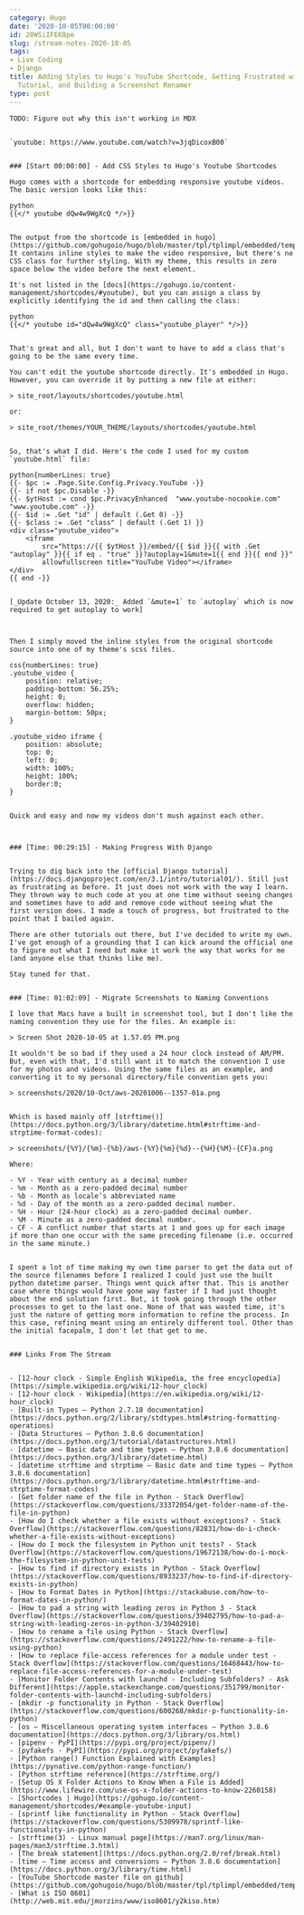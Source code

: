 ```yaml
---
category: Hugo
date: '2020-10-05T00:00:00'
id: 20WSiIFEK8pe
slug: /stream-notes-2020-10-05
tags:
- Live Coding
- Django
title: Adding Styles to Hugo's YouTube Shortcode, Getting Frustrated with Django's
  Tutorial, and Building a Screenshot Renamer
type: post
---
```


```
TODO: Figure out why this isn't working in MDX


`youtube: https://www.youtube.com/watch?v=3jqDicoxB00`


### [Start 00:00:00] - Add CSS Styles to Hugo's Youtube Shortcodes

Hugo comes with a shortcode for embedding responsive youtube videos. The basic version looks like this:

python
{{</* youtube dQw4w9WgXcQ */>}}
 

The output from the shortcode is [embedded in hugo](https://github.com/gohugoio/hugo/blob/master/tpl/tplimpl/embedded/templates/shortcodes/youtube.html). It contains inline styles to make the video responsive, but there's no CSS class for further styling. With my theme, this results in zero space below the video before the next element. 

It's not listed in the [docs](https://gohugo.io/content-management/shortcodes/#youtube), but you can assign a class by explicitly identifying the id and then calling the class:

python
{{</* youtube id="dQw4w9WgXcQ" class="youtube_player" */>}}
 

That's great and all, but I don't want to have to add a class that's going to be the same every time.

You can't edit the youtube shortcode directly. It's embedded in Hugo. However, you can override it by putting a new file at either:

> site_root/layouts/shortcodes/youtube.html

or:

> site_root/themes/YOUR_THEME/layouts/shortcodes/youtube.html


So, that's what I did. Here's the code I used for my custom `youtube.html` file:

python{numberLines: true}
{{- $pc := .Page.Site.Config.Privacy.YouTube -}}
{{- if not $pc.Disable -}}
{{- $ytHost := cond $pc.PrivacyEnhanced  "www.youtube-nocookie.com" "www.youtube.com" -}}
{{- $id := .Get "id" | default (.Get 0) -}}
{{- $class := .Get "class" | default (.Get 1) }}
<div class="youtube_video">
  	<iframe 
  		src="https://{{ $ytHost }}/embed/{{ $id }}{{ with .Get "autoplay" }}{{ if eq . "true" }}?autoplay=1&mute=1{{ end }}{{ end }}" 
  		allowfullscreen title="YouTube Video"></iframe>
</div>
{{ end -}}


[_Update October 13, 2020:_ Added `&mute=1` to `autoplay` which is now required to get autoplay to work]



Then I simply moved the inline styles from the original shortcode source into one of my theme's scss files. 

css{numberLines: true}
.youtube_video {
	position: relative; 
	padding-bottom: 56.25%; 
	height: 0; 
	overflow: hidden;
	margin-bottom: 50px;
}

.youtube_video iframe {
	position: absolute; 
	top: 0; 
	left: 0; 
	width: 100%; 
	height: 100%; 
	border:0;
}


Quick and easy and now my videos don't mush against each other.



### [Time: 00:29:15] - Making Progress With Django


Trying to dig back into the [official Django tutorial](https://docs.djangoproject.com/en/3.1/intro/tutorial01/). Still just as frustrating as before. It just does not work with the way I learn. They thrown way to much code at you at one time without seeing changes and sometimes have to add and remove code without seeing what the first version does. I made a touch of progress, but frustrated to the point that I bailed again. 

There are other tutorials out there, but I've decided to write my own. I've got enough of a grounding that I can kick around the official one to figure out what I need but make it work the way that works for me (and anyone else that thinks like me).

Stay tuned for that. 


### [Time: 01:02:09] - Migrate Screenshots to Naming Conventions

I love that Macs have a built in screenshot tool, but I don't like the naming convention they use for the files. An example is:

> Screen Shot 2020-10-05 at 1.57.05 PM.png

It wouldn't be so bad if they used a 24 hour clock instead of AM/PM. But, even with that, I'd still want it to match the convention I use for my photos and videos. Using the same files as an example, and converting it to my personal directory/file convention gets you:

> screenshots/2020/10-Oct/aws-20201006--1357-01a.png


Which is based mainly off [strftime()](https://docs.python.org/3/library/datetime.html#strftime-and-strptime-format-codes):

> screenshots/{%Y}/{%m}-{%b}/aws-{%Y}{%m}{%d}--{%H}{%M}-{CF}a.png

Where:

- %Y - Year with century as a decimal number
- %m - Month as a zero-padded decimal number
- %b - Month as locale’s abbreviated name
- %d - Day of the month as a zero-padded decimal number.
- %H - Hour (24-hour clock) as a zero-padded decimal number.
- %M - Minute as a zero-padded decimal number.
- CF - A conflict number that starts at 1 and goes up for each image if more than one occur with the same preceding filename (i.e. occurred in the same minute.)


I spent a lot of time making my own time parser to get the data out of the source filenames before I realized I could just use the built python datetime parser. Things went quick after that. This is another case where things would have gone way faster if I had just thought about the end solution first. But, it took going through the other processes to get to the last one. None of that was wasted time, it's just the nature of getting more information to refine the process. In this case, refining meant using an entirely different tool. Other than the initial facepalm, I don't let that get to me. 


### Links From The Stream


- [12-hour clock - Simple English Wikipedia, the free encyclopedia](https://simple.wikipedia.org/wiki/12-hour_clock)
- [12-hour clock - Wikipedia](https://en.wikipedia.org/wiki/12-hour_clock)
- [Built-in Types — Python 2.7.18 documentation](https://docs.python.org/2/library/stdtypes.html#string-formatting-operations)
- [Data Structures — Python 3.8.6 documentation](https://docs.python.org/3/tutorial/datastructures.html)
- [datetime — Basic date and time types — Python 3.8.6 documentation](https://docs.python.org/3/library/datetime.html)
- [datetime strftime and strptime — Basic date and time types — Python 3.8.6 documentation](https://docs.python.org/3/library/datetime.html#strftime-and-strptime-format-codes)
- [Get folder name of the file in Python - Stack Overflow](https://stackoverflow.com/questions/33372054/get-folder-name-of-the-file-in-python)
- [How do I check whether a file exists without exceptions? - Stack Overflow](https://stackoverflow.com/questions/82831/how-do-i-check-whether-a-file-exists-without-exceptions)
- [How do I mock the filesystem in Python unit tests? - Stack Overflow](https://stackoverflow.com/questions/19672138/how-do-i-mock-the-filesystem-in-python-unit-tests)
- [How to find if directory exists in Python - Stack Overflow](https://stackoverflow.com/questions/8933237/how-to-find-if-directory-exists-in-python)
- [How to Format Dates in Python](https://stackabuse.com/how-to-format-dates-in-python/)
- [How to pad a string with leading zeros in Python 3 - Stack Overflow](https://stackoverflow.com/questions/39402795/how-to-pad-a-string-with-leading-zeros-in-python-3/39402910)
- [How to rename a file using Python - Stack Overflow](https://stackoverflow.com/questions/2491222/how-to-rename-a-file-using-python)
- [How to replace file-access references for a module under test - Stack Overflow](https://stackoverflow.com/questions/16468443/how-to-replace-file-access-references-for-a-module-under-test)
- [Monitor Folder Contents with launchd - Including Subfolders? - Ask Different](https://apple.stackexchange.com/questions/351799/monitor-folder-contents-with-launchd-including-subfolders)
- [mkdir -p functionality in Python - Stack Overflow](https://stackoverflow.com/questions/600268/mkdir-p-functionality-in-python)
- [os — Miscellaneous operating system interfaces — Python 3.8.6 documentation](https://docs.python.org/3/library/os.html)
- [pipenv · PyPI](https://pypi.org/project/pipenv/)
- [pyfakefs · PyPI](https://pypi.org/project/pyfakefs/)
- [Python range() Function Explained with Examples](https://pynative.com/python-range-function/)
- [Python strftime reference](https://strftime.org/)
- [Setup OS X Folder Actions to Know When a File is Added](https://www.lifewire.com/use-os-x-folder-actions-to-know-2260158)
- [Shortcodes | Hugo](https://gohugo.io/content-management/shortcodes/#example-youtube-input)
- [sprintf like functionality in Python - Stack Overflow](https://stackoverflow.com/questions/5309978/sprintf-like-functionality-in-python)
- [strftime(3) - Linux manual page](https://man7.org/linux/man-pages/man3/strftime.3.html)
- [The break statement](https://docs.python.org/2.0/ref/break.html)
- [time — Time access and conversions — Python 3.8.6 documentation](https://docs.python.org/3/library/time.html)
- [YouTube Shortcode master file on github](https://github.com/gohugoio/hugo/blob/master/tpl/tplimpl/embedded/templates/shortcodes/youtube.html)
- [What is ISO 8601](http://web.mit.edu/jmorzins/www/iso8601/y2kiso.htm)
```